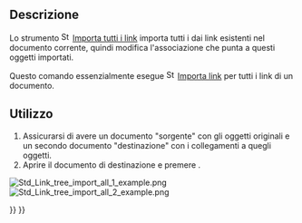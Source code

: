 <languages/>

{{Docnav/it
|[[Std_LinkImport/it|Importa un link]]
|[[Std_VarSet/it|Crea insieme di variabili]]
|[[Std_Base/it|Base]]
|IconL=Std_LinkImport.svg
|IconR=Std_VarSet.svg
|IconC=Freecad.svg
}}

{{GuiCommand/it
|Name=Std_LinkImportAll
|Name/it=Importa tutti i link
|MenuLocation=Nessuna
|Workbenches=Tutti
|Version=0.19
|SeeAlso=[[Std_LinkMake/it|Crea un link]], [[Std_LinkMakeRelative/it|Crea un link relativo]], [[Std_LinkImport/it|Importa un link]]
}}

<span id="Description"></span>
==Descrizione==

Lo strumento [[File:Std_LinkImportAll.svg|16px]] [[Std_LinkImportAll/it|Importa tutti i link]] importa tutti i {{PropertyData|Linked Object}} dai link esistenti nel documento corrente, quindi modifica l'associazione che punta a questi oggetti importati.

Questo comando essenzialmente esegue [[File:Std_LinkImport.svg|16px]] [[Std_LinkImport/it|Importa link]] per tutti i link di un documento.

<span id="Usage"></span>
==Utilizzo==

# Assicurarsi di avere un documento "sorgente" con gli oggetti originali e un secondo documento "destinazione" con i collegamenti a quegli oggetti.
# Aprire il documento di destinazione e premere {{Button|[[File:Std_LinkImportAll.svg|16px]] [[Std_LinkImportAll/it|Importa tutti i link]]}}.

[[File:Std_Link_tree_import_all_1_example.png]] [[File:Std_Link_tree_import_all_2_example.png]]

{{Caption|A sinistra: vari collegamenti che puntano a oggetti nel documento "sorgente". A destra: gli oggetti originali sono stati importati (copiati) nel documento di "destinazione", ed i collegamenti esistenti sono stati modificati per puntare a queste copie, quindi non puntano più agli oggetti del  "sorgente".}}


{{Docnav/it
|[[Std_LinkImport/it|Importa un link]]
|[[Std_VarSet/it|Crea insieme di variabili]]
|[[Std_Base/it|Base]]
|IconL=Std_LinkImport.svg
|IconR=Std_VarSet.svg
|IconC=Freecad.svg
}}

{{Std_Base_navi{{#translation:}}}}
{{Userdocnavi{{#translation:}}}}